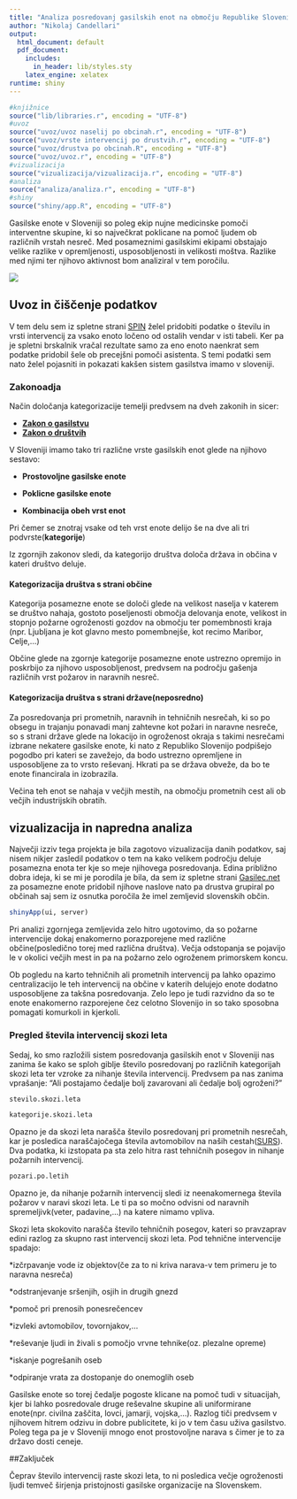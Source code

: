 ```yaml
---
title: "Analiza posredovanj gasilskih enot na območju Republike Slovenije"
author: "Nikolaj Candellari"
output:
  html_document: default
  pdf_document:
    includes:
      in_header: lib/styles.sty
    latex_engine: xelatex
runtime: shiny
---
```


```r
#knjižnice
source("lib/libraries.r", encoding = "UTF-8")
#uvoz
source("uvoz/uvoz naselij po obcinah.r", encoding = "UTF-8")
source("uvoz/vrste intervencij po drustvih.r", encoding = "UTF-8")
source("uvoz/drustva po obcinah.R", encoding = "UTF-8")
source("uvoz/uvoz.r", encoding = "UTF-8")
#vizualizacija
source("vizualizacija/vizualizacija.r", encoding = "UTF-8")
#analiza
source("analiza/analiza.r", encoding = "UTF-8")
#shiny
source("shiny/app.R", encoding = "UTF-8")
```


Gasilske enote v Sloveniji so poleg ekip nujne medicinske pomoči interventne skupine, ki so največkrat poklicane na pomoč ljudem ob različnih vrstah nesreč. Med posameznimi gasilskimi ekipami obstajajo velike razlike v opremljenosti, usposobljenosti in velikosti moštva. Razlike med njimi ter njihovo aktivnost bom analiziral v tem poročilu.

![](podatki/Delo-Foto-20171004123148-99050900.jpeg)


## Uvoz in čiščenje podatkov

V tem delu sem iz spletne strani [SPIN](http://spin.sos112.si/SPIN2/Javno/Porocila/)  želel pridobiti podatke o številu in vrsti intervencij za vsako enoto ločeno od ostalih vendar v isti tabeli. Ker pa je spletni brskalnik vračal rezultate samo za eno enoto naenkrat sem podatke pridobil šele ob precejšni pomoči asistenta. S temi podatki sem nato želel pojasniti in pokazati kakšen sistem gasilstva imamo v sloveniji. 

### Zakonoadja

Način določanja kategorizacije temelji predvsem na dveh zakonih in sicer:

* [**Zakon o gasilstvu**](http://pisrs.si/Pis.web/pregledPredpisa?id=ZAKO301)
* [**Zakon o društvih**](http://pisrs.si/Pis.web/pregledPredpisa?id=ZAKO4242)

V Sloveniji imamo tako tri različne vrste gasilskih enot glede na njihovo sestavo:

* **Prostovoljne gasilske enote** 
    
* **Poklicne gasilske enote**
    
* **Kombinacija obeh vrst enot** 
    

Pri čemer se znotraj vsake od teh vrst enote delijo še na dve ali tri podvrste(**kategorije**)

Iz zgornjih zakonov sledi, da kategorijo društva določa država in občina v kateri društvo deluje.

#### Kategorizacija društva s strani občine

Kategorija posamezne enote se določi glede na velikost naselja v katerem se društvo nahaja, gostoto poseljenosti območja delovanja enote, velikost in stopnjo požarne ogroženosti gozdov na območju ter pomembnosti kraja (npr. Ljubljana je kot glavno mesto pomembnejše, kot recimo Maribor, Celje,...)

Občine glede na zgornje kategorije posamezne enote ustrezno opremijo in poskrbijo za njihovo usposobljenost, predvsem na področju gašenja različnih vrst požarov in naravnih nesreč.
 
#### Kategorizacija društva s strani države(neposredno)

Za posredovanja pri prometnih, naravnih in tehničnih nesrečah, ki so po obsegu in trajanju ponavadi manj zahtevne kot požari in naravne nesreče, so s strani države glede na lokacijo in ogroženost okraja s takimi nesrečami izbrane nekatere gasilske enote, ki nato z Republiko Slovenijo podpišejo pogodbo pri kateri se zavežejo, da bodo ustrezno opremljene in usposobljene za to vrsto reševanj. Hkrati pa se država obveže, da bo te enote financirala in izobrazila.

Večina teh enot se nahaja v večjih mestih, na območju prometnih cest ali ob večjih industrijskih obratih. 

## vizualizacija in napredna analiza

Največji izziv tega projekta je bila zagotovo vizualizacija danih podatkov, saj nisem nikjer zasledil podatkov o tem na kako velikem področju deluje posamezna enota ter kje so meje njihovega posredovanja. Edina približno dobra ideja, ki se mi je porodila je bila, da sem iz spletne strani [Gasilec.net](http://www.gasilec.net/) za posamezne enote pridobil njihove naslove nato pa drustva grupiral po občinah saj sem iz osnutka poročila že imel zemljevid slovenskih občin.

```r
shinyApp(ui, server)
```


Pri analizi zgornjega zemljevida zelo hitro ugotovimo, da so požarne intervencije dokaj enakomerno porazporejene med različne občine(posledično torej med različna društva). Večja odstopanja se pojavijo le v okolici večjih mest in pa na požarno zelo ogroženem primorskem koncu.

Ob pogledu na karto tehničnih ali prometnih intervencij pa lahko opazimo centralizacijo le teh intervencij na občine v katerih delujejo enote dodatno usposobljene za takšna posredovanja. Zelo lepo je tudi razvidno da so te enote enakomerno razporejene čez celotno Slovenijo in so tako sposobna pomagati komurkoli in kjerkoli.


### Pregled števila intervencij skozi leta

Sedaj, ko smo razložili sistem posredovanja gasilskih enot v Sloveniji nas zanima še kako se sploh giblje število posredovanj po različnih kategorijah skozi leta ter vzroke za nihanje števila intervencij. Predvsem pa nas zanima vprašanje: "Ali postajamo čedalje bolj zavarovani ali čedalje bolj ogroženi?"


```r

stevilo.skozi.leta

kategorije.skozi.leta
```

Opazno je da skozi leta narašča število posredovanj pri prometnih nesrečah, kar je posledica naraščajočega števila avtomobilov na naših cestah([SURS](https://www.stat.si/StatWeb/News/Index/6602)). 
Dva podatka, ki izstopata pa sta zelo hitra rast tehničnih posegov in nihanje požarnih intervencij.

```r
pozari.po.letih
```

Opazno je, da nihanje požarnih intervencij sledi iz neenakomernega števila požarov v naravi skozi leta. Le ti pa so močno odvisni od naravnih spremeljivk(veter, padavine,...) na katere nimamo vpliva.

Skozi leta skokovito narašča število tehničnih posegov, kateri so pravzaprav edini razlog za skupno rast intervencij skozi leta. 
Pod tehnične intervencije spadajo:

*izčrpavanje vode iz objektov(če za to ni kriva narava-v tem primeru je to naravna nesreča)

*odstranjevanje sršenjih, osjih in drugih gnezd

*pomoč pri prenosih ponesrečencev

*izvleki avtomobilov, tovornjakov,...

*reševanje ljudi in živali s pomočjo vrvne tehnike(oz. plezalne opreme)

*iskanje pogrešanih oseb

*odpiranje vrata za dostopanje do onemoglih oseb


Gasilske enote so torej čedalje pogoste klicane na pomoč tudi v situacijah, kjer bi lahko posredovale druge reševalne skupine ali uniformirane enote(npr. civilna zaščita, lovci, jamarji, vojska,...). Razlog tiči predvsem v njihovem hitrem odzivu in dobre publicitete, ki jo v tem času uživa gasilstvo. Poleg tega pa je v Sloveniji mnogo enot prostovoljne narava s čimer je to za državo dosti ceneje. 

##Zaključek 

Čeprav število intervencij raste skozi leta, to ni posledica večje ogroženosti ljudi temveč širjenja pristojnosti gasilske organizacije na Slovenskem. 